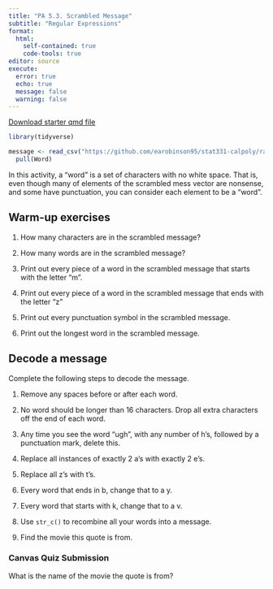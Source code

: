 ```yaml
---
title: "PA 5.3. Scrambled Message"
subtitle: "Regular Expressions"
format: 
  html:
    self-contained: true
    code-tools: true
editor: source
execute: 
  error: true
  echo: true
  message: false
  warning: false
---
```


[Download starter qmd file](PA5_2-scrambled-message-regex.qmd)


```r
library(tidyverse)

message <- read_csv("https://github.com/earobinson95/stat331-calpoly/raw/master/practice-activities/data/scrambled_message.txt") |> 
  pull(Word)
```

::: callout-note
In this activity, a "word" is a set of characters with no white space. That is, even though many of elements of the scrambled mess vector are nonsense, and some have punctuation, you can consider each element to be a "word".
:::

## Warm-up exercises

1.  How many characters are in the scrambled message?

2.  How many words are in the scrambled message?

3.  Print out every piece of a word in the scrambled message that starts with the letter "m".

4.  Print out every piece of a word in the scrambled message that ends with the letter "z"

5.  Print out every punctuation symbol in the scrambled message.

6.  Print out the longest word in the scrambled message.


## Decode a message

Complete the following steps to decode the message.

1.  Remove any spaces before or after each word.

2.  No word should be longer than 16 characters. Drop all extra characters off the end of each word.

3.  Any time you see the word "ugh", with any number of h's, followed by a punctuation mark, delete this.

4.  Replace all instances of exactly 2 a's with exactly 2 e's.

5.  Replace all z's with t's.

6.  Every word that ends in b, change that to a y.

7.  Every word that starts with k, change that to a v.

8.  Use `str_c()` to recombine all your words into a message.

9.  Find the movie this quote is from.


::: callout-note
### Canvas Quiz Submission
What is the name of the movie the quote is from?
:::
